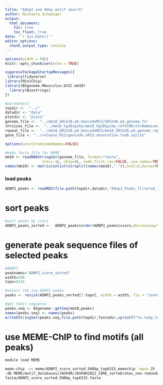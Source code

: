 ```yaml
---
title: "Adnp2 and Adnp motif search"
author: Michaela Schwaiger
output:
  html_document:
    toc: true
    toc_float: true
date: "`r Sys.Date()`"
editor_options: 
  chunk_output_type: console
---
```


```r
options(width = 90L)
knitr::opts_chunk$set(echo = TRUE)
```


```r
suppressPackageStartupMessages({
 library(tidyverse)
library(MiniChip)
library(BSgenome.Mmusculus.UCSC.mm10)
  library(Biostrings)
})

#parameters
topdir <-  "../"
datadir <- "data"
plotdir <- "plots"
genome_file <-  "../mm10_GRCm38.p6_GencodeM23/GRCm38.p6.genome.fa"
chrsizes_file <-  "../mm10_hg38spike/mm10_hg38Spike_refSTAR/chrNameLength.txt"
repeat_file <-  "../mm10_GRCm38.p6_GencodeM23/mm10_GRCm38.p6.genome_repmask.bed"
gene_file <- "../release_M23/gencode.vM23.annotation.txdb.sqlite"

options(ucscChromosomeNames=FALSE)

#make fasta file for MEME
mm10 <- readDNAStringSet(genome_file, format="fasta",
                 nrec=-1L, skip=0L, seek.first.rec=FALSE, use.names=TRUE)
names(mm10) <- matrix(unlist(strsplit(names(mm10)," ")),ncol=2,byrow=TRUE)[,1]


```

### load peaks 

```r
ADNP2_peaks <- readRDS(file.path(topdir,datadir,"Adnp2_Peaks_filtered_1.2foldEnr.rds"))

```

# sort peaks

```r
#sort peaks by score
ADNP2_peaks_sorted <-  ADNP2_peaks[order(ADNP2_peaks$score,decreasing=TRUE)]

```

# generate peak sequence files of selected peaks

```r
#ADNP2
peaknames="ADNP2_score_sorted"
width=500
topn=6315

#select the top ADNP2 peaks
peaks <- resize(ADNP2_peaks_sorted[1:topn], width = width, fix = "center")

#get their sequence
peaks.seq <- BSgenome::getSeq(mm10,peaks)
names(peaks.seq) <- names(peaks)
writeXStringSet(peaks.seq,file.path(topdir,fastadir,sprintf("%s.%sbp_top%s.fasta",peaknames,width,topn)),format = "fasta" )
```


# use MEME-ChIP to find motifs (all peaks)

```bash
module load MEME

meme-chip -oc meme/ADNP2_score_sorted.500bp_top6315_memechip -maxw 25 -meme-p 10 \
-db MEME/motif_databases/JASPAR/JASPAR2022_CORE_vertebrates_non-redundant_v2.meme \
fasta/ADNP2_score_sorted.500bp_top6315.fasta
```

